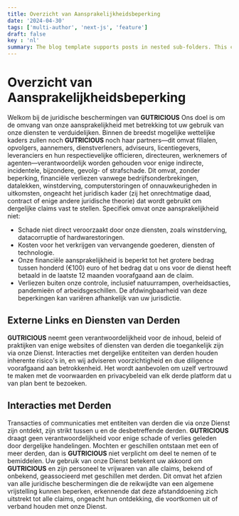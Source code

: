 ```yaml
---
title: Overzicht van Aansprakelijkheidsbeperking
date: '2024-04-30'
tags: ['multi-author', 'next-js', 'feature']
draft: false
key : 'nl'
summary: The blog template supports posts in nested sub-folders. This can be used to group posts of similar content e.g. a multi-part course.
---
```


# Overzicht van Aansprakelijkheidsbeperking

Welkom bij de juridische beschermingen van **GUTRICIOUS** Ons doel is om de omvang van onze aansprakelijkheid met betrekking tot uw gebruik van onze diensten te verduidelijken. Binnen de breedst mogelijke wettelijke kaders zullen noch **GUTRICIOUS** noch haar partners—dit omvat filialen, opvolgers, aannemers, dienstverleners, adviseurs, licentiegevers, leveranciers en hun respectievelijke officieren, directeuren, werknemers of agenten—verantwoordelijk worden gehouden voor enige indirecte, incidentele, bijzondere, gevolg- of strafschade. Dit omvat, zonder beperking, financiële verliezen vanwege bedrijfsonderbrekingen, datalekken, winstderving, computerstoringen of onnauwkeurigheden in uitkomsten, ongeacht het juridisch kader (zij het onrechtmatige daad, contract of enige andere juridische theorie) dat wordt gebruikt om dergelijke claims vast te stellen. Specifiek omvat onze aansprakelijkheid niet:

- Schade niet direct veroorzaakt door onze diensten, zoals winstderving, datacorruptie of hardwarestoringen.
- Kosten voor het verkrijgen van vervangende goederen, diensten of technologie.
- Onze financiële aansprakelijkheid is beperkt tot het grotere bedrag tussen honderd (€100) euro of het bedrag dat u ons voor de dienst heeft betaald in de laatste 12 maanden voorafgaand aan de claim.
- Verliezen buiten onze controle, inclusief natuurrampen, overheidsacties, pandemieën of arbeidsgeschillen. De afdwingbaarheid van deze beperkingen kan variëren afhankelijk van uw jurisdictie.

## Externe Links en Diensten van Derden

**GUTRICIOUS** neemt geen verantwoordelijkheid voor de inhoud, beleid of praktijken van enige websites of diensten van derden die toegankelijk zijn via onze Dienst. Interacties met dergelijke entiteiten van derden houden inherente risico's in, en wij adviseren voorzichtigheid en due diligence voorafgaand aan betrokkenheid. Het wordt aanbevolen om uzelf vertrouwd te maken met de voorwaarden en privacybeleid van elk derde platform dat u van plan bent te bezoeken.

## Interacties met Derden

Transacties of communicaties met entiteiten van derden die via onze Dienst zijn ontdekt, zijn strikt tussen u en de desbetreffende derden. **GUTRICIOUS** draagt geen verantwoordelijkheid voor enige schade of verlies geleden door dergelijke handelingen. Mochten er geschillen ontstaan met een of meer derden, dan is **GUTRICIOUS** niet verplicht om deel te nemen of te bemiddelen. Uw gebruik van onze Dienst betekent uw akkoord om **GUTRICIOUS** en zijn personeel te vrijwaren van alle claims, bekend of onbekend, geassocieerd met geschillen met derden. Dit omvat het afzien van alle juridische beschermingen die de reikwijdte van een algemene vrijstelling kunnen beperken, erkennende dat deze afstanddoening zich uitstrekt tot alle claims, ongeacht hun ontdekking, die voortkomen uit of verband houden met onze Dienst.
